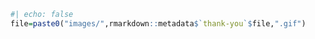 ```r
#| echo: false
file=paste0("images/",rmarkdown::metadata$`thank-you`$file,".gif")
```

<!-- this adds an empty slide with the "Thank you" gif selected in the yml of the talk -->
# {background-image="`r file`" background="#002248"}
::: {.footer style="background-color: transparent"}
:::

